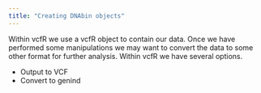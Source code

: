 ```yaml
---
title: "Creating DNAbin objects"
---
```



Within vcfR we use a vcfR object to contain our data.
Once we have performed some manipulations we may want to convert the data to some other format for further analysis.
Within vcfR we have several options.

* Output to VCF
* Convert to genind
